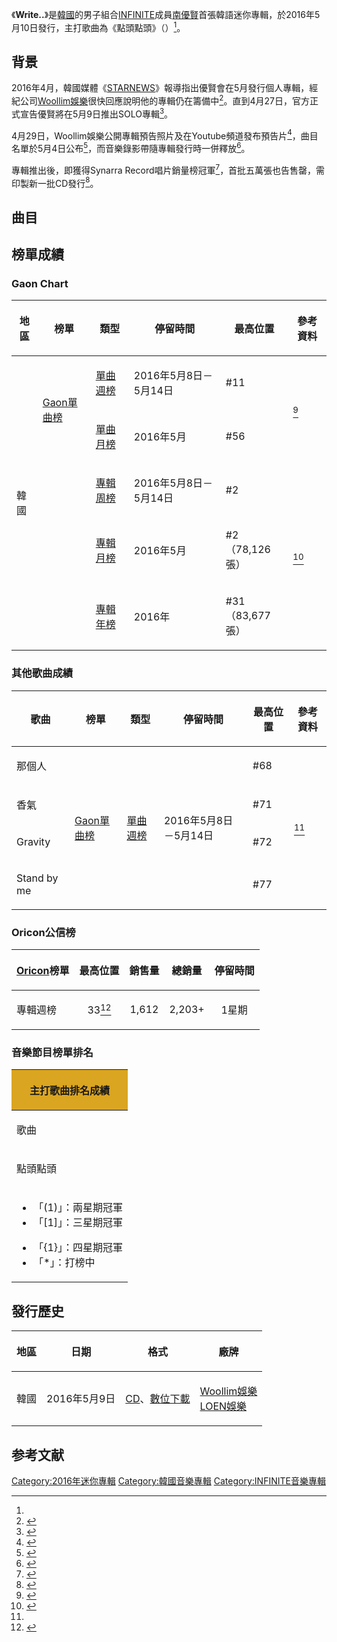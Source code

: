 {{Infobox Album
| Name = Write..
| Cover = Nam Woo-hyun Blooming Write.jpg
| Artist = [[南優賢|南優賢]]
| Type = EP
| Released = 2016年5月9日<ref name="Release">{{cite web|title=Woohyun drops the track list to his first solo album 'Write'|url=http://www.allkpop.com/article/2016/05/woohyun-drops-the-track-list-to-his-first-solo-album-write|date=2016-05-02|accessdate=2016-05-17|language=en|archive-date=2021-10-29|archive-url=https://web.archive.org/web/20211029021607/https://www.allkpop.com/article/2016/05/woohyun-drops-the-track-list-to-his-first-solo-album-write}}</ref>
| Recorded = 2016年
| Genre = [[韓語流行音樂|韓語流行音樂]]
| Length = 21:10
| Label = [[Woollim娛樂|Woollim娛樂]]製作<br>[[LOEN娛樂|LOEN娛樂]]發行
| Producer = [[李重燁|李重燁]]（{{lang|ko|이중엽}}）
| Certification  = 
| Chart position = * 週榜最高排名第2位<small>（5月14日，[[Gaon_Chart|Gaon]]）</small> 
* 月榜最高排名第2位<small>（5月，[[Gaon_Chart|Gaon]]）</small>
| Misc        = {{Extra chronology 2
| Artist      = [[INFINITE|INFINITE]]專輯
| Type        = EP
| Last album  = [[For_You_(INFINITE專輯)|For You]]<br>（2015年）
| This album  = '''Write..'''<br>（2016年，優賢）
| Next album  = [[BEST_OF_INFINITE|BEST OF INFINITE]]<br>（2016年）
}}
{{Extra chronology 2
| Artist      = [[南優賢|南優賢]]專輯
| Type        = EP
| Last album  = -
| This album  = '''Write..'''<br>（2016年）
| Next album  = 
}}
{{singles
  | Promo          = yes
  | Name           = Write..
  | Type           = EP
  | Single 1       = 點頭點頭（{{lang|ko|끄덕끄덕}}）
  | Single 1 date  = {{Start date|2016|5|10}}
}}
}}

《'''Write..'''》是[[韓國|韓國]]的男子組合[[INFINITE|INFINITE]]成員[[南優賢|南優賢]]首張韓語迷你專輯，於2016年5月10日發行，主打歌曲為《點頭點頭》（{{lang-ko|끄덕끄덕}}）<ref name="Release"/>。

==背景==
2016年4月，韓國媒體《[[STARNEWS|STARNEWS]]》報導指出優賢會在5月發行個人專輯，經紀公司[[Woollim娛樂|Woollim娛樂]]很快回應說明他的專輯仍在籌備中<ref>{{cite web|title=優鉉預計五月中發行 SOLO 專輯|url=http://kpopn.niusnews.com/=K1ovv3n0|date=2016-04-06|accessdate=2016-05-17|archive-url=https://web.archive.org/web/20160503125522/http://kpopn.niusnews.com/=K1ovv3n0|archive-date=2016-05-03|dead-url=yes}}</ref>。直到4月27日，官方正式宣告優賢將在5月9日推出SOLO專輯<ref>{{cite web|title=優鉉將在5月9日發行首張 SOLO 專輯！|url=http://kpopn.niusnews.com/=K2q6yy64|date=2016-04-27|accessdate=2016-05-17|archive-url=https://web.archive.org/web/20160428232246/http://kpopn.niusnews.com/=K2q6yy64|archive-date=2016-04-28|dead-url=yes}}</ref>。

4月29日，Woollim娛樂公開專輯預告照片及在Youtube頻道發布預告片<ref>{{cite web|title=INFINITE南優鉉SOLO出道 公開感性宣傳照|url=http://www.koreastardaily.com/tc/news/77517|date=2016-04-29|accessdate=2016-05-17|archive-date=2017-05-18|archive-url=https://web.archive.org/web/20170518012939/http://www.koreastardaily.com/tc/news/77517}}</ref>，曲目名單於5月4日公布<ref>{{cite web|title=優鉉個人專輯《Write..》曲目表|url=http://kpopn.niusnews.com/=K0v3ghl6|date=2016-05-04|accessdate=2016-05-17|archive-url=https://web.archive.org/web/20160507194534/http://kpopn.niusnews.com/=K0v3ghl6|archive-date=2016-05-07|dead-url=yes}}</ref>，而音樂錄影帶隨專輯發行時一併釋放<ref>{{cite web|title=優鉉個人專輯《Write..》音源、MV|url=http://kpopn.niusnews.com/=K2jqq5s7|date=2016-05-09|accessdate=2016-05-17|archive-url=https://web.archive.org/web/20160512050834/http://kpopn.niusnews.com/=K2jqq5s7|archive-date=2016-05-12|dead-url=yes}}</ref>。

專輯推出後，即獲得Synarra Record唱片銷量榜冠軍<ref>{{cite web|title=INFINITE南優鉉隻身出擊　火速成為銷量冠軍|url=http://www.koreastardaily.com/tc/news/77992|date=2016-05-10|accessdate=2016-05-17|archive-date=2017-06-08|archive-url=https://web.archive.org/web/20170608105910/http://www.koreastardaily.com/tc/news/77992}}</ref>，首批五萬張也告售罄，需印製新一批CD發行<ref>{{cite web|title=優鉉個人專輯首批貨量五萬張完售|url=http://kpopn.niusnews.com/=K0k11g10|date=2016-05-12|accessdate=2016-05-17|archive-url=https://web.archive.org/web/20160521045655/http://kpopn.niusnews.com/=K0k11g10|archive-date=2016-05-21|dead-url=yes}}</ref>。

==曲目==
{{Track listing
| total_length    = 21:10

| title1          = Write..
| music1          = {{link-ko|尹在雄|J. Yoon|J. Yoon}}（{{lang|ko|제이 윤}}）
| arranger1       = J. Yoon
| length1         = 0:58

| title2          = 點頭點頭
| note2           = {{lang|ko|끄덕끄덕}}
| music2          = J. Yoon
| lyrics2         = [[金伊娜|金伊娜]]（{{lang|ko|김이나}}）
| arranger2       = J. Yoon
| length2         = 4:18

| title3          = 那個人
| note3           = {{lang|ko|그 사람}}）
| music3          = J. Yoon
| lyrics3         = 金伊娜
| arranger3       = J. Yoon
| length3         = 4:31

| title4          = 香氣
| note4           = {{lang|ko|향기}}
| music4          = [[南優賢|優賢]]
| lyrics4         = 優賢
| arranger4       = J. Yoon
| length4         = 4:34

| title5          = Gravity
| music5          = 優賢<br>KZ<br>颱風（{{lang|ko|태봉이}}）
| lyrics5         = 優賢<br>KZ
| arranger5       = KZ<br>颱風
| length5         = 3:22

| title6          = Stand by me
| music6          = 優賢<br>柯南（{{lang|ko|코난}}）
| lyrics6         = 優賢<br>柯南
| arranger6       = 柯南
| length6         = 3:26

}}
{{Track listing
| headline        = 隱藏曲目
| collapsed       = yes

| total_length    = 24:26

| title26         = Everyday
| music26         = 優賢
| lyrics26        = 優賢
| arranger26      = 
| length26        = 3:15

}}

==榜單成績==
===Gaon Chart===
{| class="wikitable" style="text-align:center; width:800px"
|-
! 地區 !! 榜單 !! 類型 !! 停留時間 !! 最高位置 !! 參考資料
|-
| rowspan=5|韓國 ||rowspan=2| [[Gaon單曲榜|Gaon單曲榜]] || [[2016年Gaon單曲冠軍作品列表|單曲週榜]] || 2016年5月8日－5月14日 || #11 ||rowspan=2|<ref name=gaonsinglechart>{{cite web|url=http://www.gaonchart.co.kr/main/section/chart/online.gaon|title=This links to current week - select the year/month/week from drop down menu|date=|work=Gaon Singles Chart|publisher=Korea Music Content Industry Association|accessdate=2016-05-19|language=ko|archive-date=2016-06-02|archive-url=https://web.archive.org/web/20160602074738/http://gaonchart.co.kr/main/section/chart/online.gaon|dead-url=no}}</ref>
|-
| [[2016年Gaon單曲冠軍作品列表|單曲月榜]] || 2016年5月 || #56
|-
|rowspan=3|{{link-en|Gaon專輯榜|Gaon Album Chart}} || [[2016年Gaon專輯冠軍作品列表|專輯周榜]] || 2016年5月8日－5月14日 || #2 ||rowspan=3|<ref name=gaonalbumchart>{{cite web|url=http://www.gaonchart.co.kr/main/section/chart/album.gaon|title=This links to current week - select the year/week from drop down menu|date=|work=Gaon Album Charts|publisher=Korea Music Content Industry Association|accessdate=2016-05-19|language=ko|archive-date=2015-12-23|archive-url=https://web.archive.org/web/20151223082817/http://gaonchart.co.kr/main/section/chart/album.gaon|dead-url=no}}</ref>
|-
| [[2016年Gaon專輯冠軍作品列表|專輯月榜]] || 2016年5月 || #2<br>（78,126張）
|-
| [[2016年Gaon專輯冠軍作品列表|專輯年榜]] || 2016年 || #31<br>（83,677張）
|}

===其他歌曲成績===
{| class="wikitable" style="text-align:center; width:800px"
|-
! 歌曲 !! 榜單 !! 類型 !! 停留時間 !! 最高位置 !! 參考資料
|-
| 那個人 ||rowspan=4| [[Gaon單曲榜|Gaon單曲榜]] ||rowspan=4| [[2016年Gaon單曲冠軍作品列表|單曲週榜]] ||rowspan=4| 2016年5月8日－5月14日 || #68 ||rowspan=4|<ref name=gaonsinglechart/>
|-
| 香氣 || #71
|-
| Gravity || #72
|-
| Stand by me || #77
|}

===Oricon公信榜===
{| class="wikitable" style="width:500px;"
|-
! style="text-align:center;"|[[Oricon|Oricon]]榜單
! style="text-align:center;"|最高位置
! style="text-align:center;"|銷售量
! style="text-align:center;"|總銷量
! style="text-align:center;"|停留時間	
|-
|align="left"|專輯週榜
| style="text-align:center;"| 33<ref name=Oriwek>{{cite web |url=http://www.oricon.co.jp/rank/ja/w/2016-05-23/p/4/ |script-title=ja:オリコン週間 CDアルバムランキング 2016年05月09日～2016年05月15日｜ORICON STYLE |language=ja |work= |publisher=oricon |accessdate=2016-05-18 |archiveurl=https://web.archive.org/web/20160518122126/http://www.oricon.co.jp/rank/ja/w/2016-05-23/p/4/ |archivedate=2016-05-18 |deadurl=yes }}</ref>
| style="text-align:center;" | 1,612
| style="text-align:center;" | 2,203+
| style="text-align:center;" | 1星期
|}

===音樂節目榜單排名===
{|class="wikitable" style="font-size:small"
!colspan="8" style="background:Goldenrod;"|主打歌曲排名成績
|-
!歌曲!![[Mnet媒體|Mnet]]<br /><small>《[[M!_Countdown|M! Countdown]]》</small>!![[KBS第2頻道|KBS2]]<br /><small>《[[KBS音樂銀行|Music Bank]]》</small>!![[SBS_(韓國)|SBS]]<br /><small>《[[SBS人氣歌謠|人氣歌謠]]》</small>!!{{link-ko|MBC MUSIC|MBC 뮤직}}<br /><small>《[[Show_Champion|Show Champion]]》</small>!![[SBS_MTV|SBS MTV]]<br /><small>《[[THE_SHOW_(SBS_MTV節目)|THE SHOW]]》</small>
|-
| 點頭點頭 || 6 || 7 || 12 || 12 || 2 
|-
|colspan="8"|
{{col-begin}}
{{col-2}}
*「(1)」：兩星期冠軍
*「[1]」：三星期冠軍
{{col-break}}
*「{1}」：四星期冠軍
*「*」：打榜中
{{col-end}}
|}

==發行歷史==
{| class="wikitable"
|-
! scope="col"| 地區 !! 日期 !! 格式 !! 廠牌 
|-
! 韓國
! 2016年5月9日
| [[CD|CD]]、[[數位音樂下載|數位下載]]
! [[Woollim娛樂|Woollim娛樂]]<br>[[LOEN娛樂|LOEN娛樂]]
|}

==参考文献==
{{reflist}}

{{INFINITE}}

[[Category:2016年迷你專輯|Category:2016年迷你專輯]]
[[Category:韓國音樂專輯|Category:韓國音樂專輯]]
[[Category:INFINITE音樂專輯|Category:INFINITE音樂專輯]]